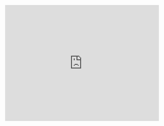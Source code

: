 <iframe 
    src="https://open.spotify.com/embed/playlist/6kJxKFTunfeRluptPWdXMZ" 
    width="100%" 
    height="380"
    frameborder="0" 
    allowtransparency="true" 
    allow="encrypted-media" 
/>

<iframe style="position: relative; top: 0; left: 0; width: 100%; height: 100%;" src="https://flickrembed.com/cms_embed.php?source=flickr&layout=responsive&input=food&sort=0&by=keywords&theme=default&scale=fill&limit=10&skin=default&autoplay=true" scrolling="no" frameborder="0" allowFullScreen="true" webkitallowfullscreen="true" mozallowfullscreen="true">
</iframe>
<script type="text/javascript">function showpics(){var a=$("#box").val();$.getJSON("http://api.flickr.com/services/feeds/photos_public.gne?tags="+a+"&tagmode=any&format=json&jsoncallback=?",function(a){$("#images").hide().html(a).fadeIn("fast"),$.each(a.items,function(a,e){$("
	<img/>").attr("src",e.media.m).appendTo("#images")})})}
</script>
